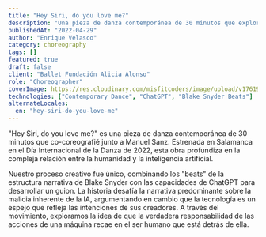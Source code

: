 ```yaml
---
title: "Hey Siri, do you love me?"
description: "Una pieza de danza contemporánea de 30 minutos que explora la relación entre la humanidad y la IA, co-coreografiada con Manuel Sanz."
publishedAt: "2022-04-29"
author: "Enrique Velasco"
category: choreography
tags: []
featured: true
draft: false
client: "Ballet Fundación Alicia Alonso"
role: "Choreographer"
coverImage: https://res.cloudinary.com/misfitcoders/image/upload/v1761966103/eVelasco/covers/works/hey-siri/hey-siri-cover_jxu1p1.jpg
technologies: ["Contemporary Dance", "ChatGPT", "Blake Snyder Beats"]
alternateLocales:
  en: "hey-siri-do-you-love-me"
---
```


"Hey Siri, do you love me?" es una pieza de danza contemporánea de 30 minutos que co-coreografié junto a Manuel Sanz. Estrenada en Salamanca en el Día Internacional de la Danza de 2022, esta obra profundiza en la compleja relación entre la humanidad y la inteligencia artificial.

Nuestro proceso creativo fue único, combinando los "beats" de la estructura narrativa de Blake Snyder con las capacidades de ChatGPT para desarrollar un guion. La historia desafía la narrativa predominante sobre la malicia inherente de la IA, argumentando en cambio que la tecnología es un espejo que refleja las intenciones de sus creadores. A través del movimiento, exploramos la idea de que la verdadera responsabilidad de las acciones de una máquina recae en el ser humano que está detrás de ella.
